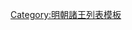 {{ming|title=明朝豐林國諸王|ed=豐林國|head=[[成化]]八年（[[1472年]]）封。|
{{ming/title}}
{{ming/list|豐林溫僖王|[[朱邃㙂]]|朱秩煃、庶六子|[[1472年]]—[[1511年]]|成化八年封。[[正德 (明朝)|正德]]六年薨。}}
{{ming/list|豐林安簡王|[[朱寘鏷]]<ref>《弇山堂别集》</ref><ref>《嘉靖宁夏新志》</ref>|朱邃㙂、嫡一子|[[1515年]]—[[1526年]]|正德十年襲封。[[嘉靖]]五年薨。}}
{{ming/list|豐林端康王|[[朱台瀚]]|朱寘鏷、庶一子|[[1529年]]—[[1532年]]<br>[[1539年]]—[[1547年]]|嘉靖八年襲封。十一年革爵。十八年復爵<ref name=a/>。二十六年薨。}}
{{ming/list|豐林恭懿王|[[朱鼒樲]]|朱台瀚、庶一子<ref name=a>《明世宗實錄》</ref>|[[1552年]]—[[1578年]]|嘉靖三十一年襲封。[[萬曆]]六年薨。}}
{{ming/list|豐林長子|[[朱倪爃]]|朱鼒樲、嫡一子||嘉靖三十八年封[[长子 (封号)|長子]]。萬曆五年卒。無子，除。}}
{{ming/note|附註}}
{{ming/note|ref}}
}}<noinclude>
[[Category:明朝諸王列表模板]]
</noinclude>